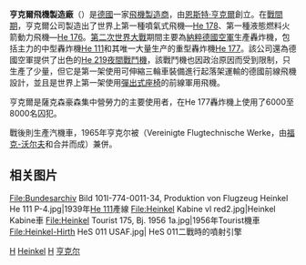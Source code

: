 {{unreferenced|time=2011-08-20T05:56:07+00:00}}
{{Infobox Company
| name             = '''亨克爾飛機製造廠'''<br>'''Heinkel Flugzeugwerke'''
| logo             =Ruinen Heinkelwerk.JPG
| type             = 
| genre            = 
| fate             = 合併
| predecessor      = 
| successor        = {{link-en|联合航空技术制造厂|Vereinigte Flugtechnische Werke}}
| foundation       = 1922年
| founder          = [[恩斯特·亨克爾|恩斯特·亨克爾]]
| defunct          = 1965年
| location_city    = [[瓦爾訥明德|瓦爾訥明德]]
| location_country = {{DEU}}
| location         = 
| locations        = 
| area_served      = 
| key_people       = 
| industry         = 航空
| services         = 
| market cap       = 
| revenue          = 
| operating_income = 
| net_income       = 
| aum              = 
| assets           = 
| equity           = 
| owner            = 
| num_employees    = 
| parent           =  
| divisions        = 
| subsid           = 
| homepage         =  
| footnotes        = 
| intl             = 
}}

'''亨克爾飛機製造廠'''（{{lang-de|'''Heinkel Flugzeugwerke'''}}）是[[德國|德國]]一家[[飛行器製造商列表|飛機製造商]]，由[[恩斯特·亨克爾|恩斯特·亨克爾]]創立。在[[戰間期|戰間期]]，亨克爾公司製造出了世界上第一種噴氣式飛機—[[Heinkel_He_178|He 178]]、第一種液態燃料火箭動力飛機—[[He_176|He 176]]。[[第二次世界大戰|第二次世界大戰]]期間主要為[[納粹德國空軍|納粹德國空軍]]生產轟炸機，包括主力的中型轟炸機[[He_111|He 111]]和其唯一大量生产的重型轟炸機[[He_177|He 177]]。該公司還為德國空軍提供了出色的[[He_219戰鬥機|He 219]][[夜間戰鬥機|夜間戰鬥機]]，該戰鬥機也因政治原因而受到限制，只生產了少​​量，但它是第一架使用可伸縮三輪車裝備進行起落架運輸的德國前線飛機設計，並且是世界上第一架使用[[彈射椅|彈出式座椅]]的前線軍用飛機。

亨克爾是薩克森豪森集中營勞力的主要使用者，在He 177轟炸機上使用了6000至8000名囚犯。

戰後則生產汽機車，1965年亨克尔被{{link-en|联合航空技术制造厂|Vereinigte Flugtechnische Werke}}（Vereinigte Flugtechnische Werke，由[[福克-沃尔夫|福克-沃尔夫]]和{{link-en|威塞尔飞机制造厂|Weser Flugzeugbau}}合并而成）兼併。

==相关图片==
<gallery>
File:Bundesarchiv Bild 101I-774-0011-34, Produktion von Flugzeug Heinkel He 111 P-4.jpg|1939年[[He_111|He 111]]產線
File:Heinkel Kabine vl red2.jpg|Heinkel Kabine車
File:Heinkel Tourist 175, Bj. 1956 1a.jpg|1956年Tourist機車
File:Heinkel-Hirth HeS 011 USAF.jpg| HeS 011二戰時的噴射引擎
</gallery>

[[Category:已结业飞机制造商|H]]
[[Category:德國飛機製造商|Heinkel]]
[[Category:德國軍事工業|H]]
[[Category:亨克尔|]]